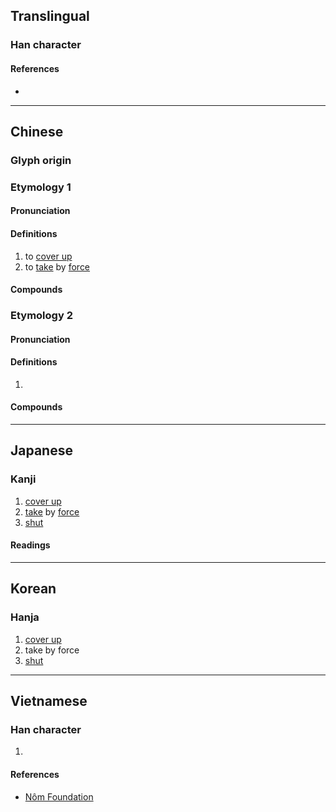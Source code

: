 {{character info}}
==Translingual==

===Han character===
{{Han char|rn=64|rad=手|as=09|sn=12|four=58046|canj=QORT|ids=⿰扌弇}}

====References====
* {{Han ref|kx=0442.150|dkj=12359|dj=0794.010|hdz=31921.010|uh=63DC|ud=25564|bh=D966|bd=55654}}

----

==Chinese==

===Glyph origin===
{{Han etym}}

===Etymology 1===
{{zh-forms}}

====Pronunciation====
{{zh-pron
|m=yǎn
|c=jim2
|mc=y
|oc=y
|cat=v
}}

====Definitions====
{{zh-hanzi}}

# to [[cover up]]
# to [[take]] by [[force]] {{rfv-sense|zh}}

====Compounds====
{{zh-der|揜揜縮縮|揜眼|揜口葫蘆|揜目}}

===Etymology 2===
{{zh-forms|alt=挹}}

====Pronunciation====
{{zh-pron
|mn=iap
|cat=v
}}

====Definitions====
{{zh-hanzi}}

# {{rfdef|zh}}

====Compounds====
{{zh-der|偷揜|掩掩揜揜|揜尾狗|揜貼}}

----

==Japanese==

===Kanji===
{{ja-kanji|grade=|rs=手09}}

# [[cover up]]
# [[take]] by [[force]]
# [[shut]]

====Readings====
{{ja-readings|on=[[えん]] (en), [[あん]] (an), [[おん]] (on)|kun=[[とる]] (toru)}}

----

==Korean==

===Hanja===
{{ko-hanja|hangeul=[[암]], [[엄]]|eumhun=|rv=am, eom|mr=am, ŏm|y=am, em}}

# [[cover up]]
# take by force
# [[shut]]

----

==Vietnamese==

===Han character===
{{vi-readings|rs=手09|reading=yểm}}

# {{rfdef|vi|sort=手09}}

====References====
* [http://nomfoundation.org/common/nom_details.php?codepoint=63dc Nôm Foundation]